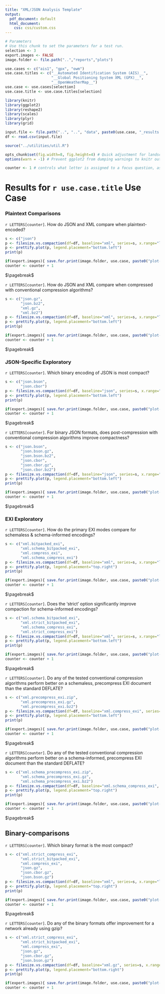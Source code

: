 ```yaml
---
title: "XML/JSON Analysis Template"
output:
  pdf_document: default
  html_document:
    css: css/custom.css
---
```


```r
# Parameters
# Use this chunk to set the parameters for a test run. 
selection <- 3
export.images <- FALSE
image.folder <- file.path("..","reports","plots")

use.cases <- c("ais1", "gpx", "owm")
use.case.titles <- c("__Automated Identification System (AIS)__",
                     "__Global Positioning System XML (GPX)__",
                     "__OpenWeatherMap__")
use.case <- use.cases[selection]
use.case.title <- use.case.titles[selection]

library(knitr)
library(ggplot2)
library(reshape2)
library(scales)
library(plyr)
library(grid)

input.file <- file.path("..", "..", "data", paste0(use.case, "_results.csv"))
df <- read.csv(input.file)

source("../utilities/util.R")

opts_chunk$set(fig.width=8, fig.height=4) # Quick adjustment for landscape figures - only affects knitr output
options(warn = -1) # Prevent ggplot2 from dumping warnings to knitr output

counter <- 1 # controls what letter is assigned to a focus question, as well as the letter appended to plot export filenames
```

# Results for `r use.case.title`  Use Case

### Plaintext Comparisons

`r LETTERS[counter]`. How do JSON and XML compare when plaintext-encoded?

```r
s <- c("json")
p <- filesize.vs.compaction(df=df, baseline="xml", series=s, x.range="log")
p <- prettify.plot(p, legend.placement="bottom.left")
print(p)

if(export.images){ save.for.print(image.folder, use.case, paste0("plot-",letters[counter])) }
counter <- counter + 1
```

$\pagebreak$

`r LETTERS[counter]`. How do JSON and XML compare when compressed with conventional compression algorithms?

```r
s <- c("json.gz",
       "json.bz2",
       "xml.gz",
       "xml.bz2")
p <- filesize.vs.compaction(df=df, baseline="xml", series=s, x.range="log")
p <- prettify.plot(p, legend.placement="bottom.left")
print(p)

if(export.images){ save.for.print(image.folder, use.case, paste0("plot-",letters[counter])) }
counter <- counter + 1
```

$\pagebreak$

### JSON-Specific Exploratory

`r LETTERS[counter]`. Which binary encoding of JSON is most compact?

```r
s <- c("json.bson",
       "json.cbor")
p <- filesize.vs.compaction(df=df, baseline="json", series=s, x.range="log")
p <- prettify.plot(p, legend.placement="bottom.left")
print(p)

if(export.images){ save.for.print(image.folder, use.case, paste0("plot-",letters[counter])) }
counter <- counter + 1
```

$\pagebreak$

`r LETTERS[counter]`. For binary JSON formats, does post-compression with conventional compression algorithms improve compactness?

```r
s <- c("json.bson",
       "json.bson.gz",
       "json.bson.bz2",
       "json.cbor",
       "json.cbor.gz",
       "json.cbor.bz2")
p <- filesize.vs.compaction(df=df, baseline="json", series=s, x.range="log")
p <- prettify.plot(p, legend.placement="bottom.left")
print(p)

if(export.images){ save.for.print(image.folder, use.case, paste0("plot-",letters[counter])) }
counter <- counter + 1
```

$\pagebreak$

### EXI Exploratory

`r LETTERS[counter]`. How do the primary EXI modes compare for schemaless & schema-informed encodings?

```r
s <- c("xml.bitpacked_exi",
       "xml.schema_bitpacked_exi",
       "xml.compress_exi",
       "xml.schema_compress_exi")
p <- filesize.vs.compaction(df=df, baseline="xml", series=s, x.range="log")
p <- prettify.plot(p, legend.placement="top.right")
print(p)

if(export.images){ save.for.print(image.folder, use.case, paste0("plot-",letters[counter])) }
counter <- counter + 1
```

$\pagebreak$

`r LETTERS[counter]`. Does the ‘strict’ option significantly improve compaction for schema-informed encodings?

```r
s <- c("xml.schema_bitpacked_exi",
       "xml.strict_bitpacked_exi",
       "xml.schema_compress_exi",
       "xml.strict_compress_exi")
p <- filesize.vs.compaction(df=df, baseline="xml", series=s, x.range="log")
p <- prettify.plot(p, legend.placement="bottom.left")
print(p)

if(export.images){ save.for.print(image.folder, use.case, paste0("plot-",letters[counter])) }
counter <- counter + 1
```

$\pagebreak$

`r LETTERS[counter]`. Do any of the tested conventional compression algorithms perform better on a schemaless, precompress EXI document than the standard DEFLATE?

```r
s <- c("xml.precompress_exi.zip",
       "xml.precompress_exi.gz",
       "xml.precompress_exi.bz2")
p <- filesize.vs.compaction(df=df, baseline="xml.compress_exi", series=s, x.range="log")
p <- prettify.plot(p, legend.placement="bottom.left")
print(p)

if(export.images){ save.for.print(image.folder, use.case, paste0("plot-",letters[counter])) }
counter <- counter + 1
```

$\pagebreak$

`r LETTERS[counter]`. Do any of the tested conventional compression algorithms perform better on a schema-informed, precompress EXI document than the standard DEFLATE?

```r
s <- c("xml.schema_precompress_exi.zip",
       "xml.schema_precompress_exi.gz",
       "xml.schema_precompress_exi.bz2")
p <- filesize.vs.compaction(df=df, baseline="xml.schema_compress_exi", series=s, x.range="log")
p <- prettify.plot(p, legend.placement="top.right")
print(p)

if(export.images){ save.for.print(image.folder, use.case, paste0("plot-",letters[counter])) }
counter <- counter + 1
```

$\pagebreak$

## Binary-comparisons

`r LETTERS[counter]`. Which binary format is the most compact?

```r
s <- c("xml.strict_compress_exi",
       "xml.strict_bitpacked_exi",
       "xml.compress_exi",
       "json.gz",
       "json.cbor.gz",
       "json.bson.gz")
p <- filesize.vs.compaction(df=df, baseline="xml", series=s, x.range="log")
p <- prettify.plot(p, legend.placement="top.right")
print(p)

if(export.images){ save.for.print(image.folder, use.case, paste0("plot-",letters[counter])) }
counter <- counter + 1
```

$\pagebreak$

`r LETTERS[counter]`. Do any of the binary formats offer improvement for a network already using gzip?

```r
s <- c("xml.strict_compress_exi",
       "xml.strict_bitpacked_exi",
       "xml.compress_exi",
       "json.gz",
       "json.cbor.gz",
       "json.bson.gz")
p <- filesize.vs.compaction(df=df, baseline="xml.gz", series=s, x.range="log")
p <- prettify.plot(p, legend.placement="bottom.right")
print(p)

if(export.images){ save.for.print(image.folder, use.case, paste0("plot-",letters[counter])) }
counter <- counter + 1
```